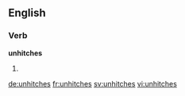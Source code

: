 ==English==

===Verb===
'''unhitches'''
# {{third-person singular of|unhitch}}

[[de:unhitches]]
[[fr:unhitches]]
[[sv:unhitches]]
[[vi:unhitches]]